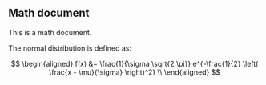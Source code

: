 ## Math document

This is a math document.

The normal distribution is defined as:

$$
\begin{aligned}
f(x) &= \frac{1}{\sigma \sqrt{2 \pi}} e^{-\frac{1}{2} \left( \frac{x - \mu}{\sigma} \right)^2} \\
\end{aligned}
$$